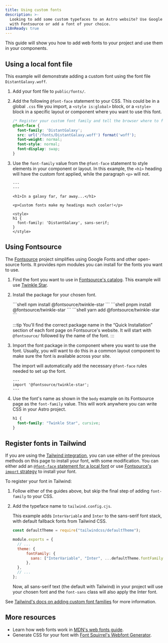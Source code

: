 ```yaml
---
title: Using custom fonts
description: >-
  Looking to add some custom typefaces to an Astro website? Use Google Fonts
  with Fontsource or add a font of your choice.
i18nReady: true
---
```



This guide will show you how to add web fonts to your project and use them in your components.

## Using a local font file

This example will demonstrate adding a custom font using the font file `DistantGalaxy.woff`.

1. Add your font file to `public/fonts/`.
1. Add the following `@font-face` statement to your CSS. This could be in a global `.css` file you import, a `<style is:global>` block, or a `<style>` block in a specific layout or component where you want to use this font.

    ```css
    /* Register your custom font family and tell the browser where to find it. */
    @font-face {
      font-family: 'DistantGalaxy';
      src: url('/fonts/DistantGalaxy.woff') format('woff');
      font-weight: normal;
      font-style: normal;
      font-display: swap;
    }
    ```

1. Use the `font-family` value from the `@font-face` statement to style elements in your component or layout. In this example, the `<h1>` heading will have the custom font applied, while the paragraph `<p>` will not.

    ```astro title="src/pages/example.astro" {9-11}
    ---
    ---

    <h1>In a galaxy far, far away...</h1>

    <p>Custom fonts make my headings much cooler!</p>

    <style>
    h1 {
      font-family: 'DistantGalaxy', sans-serif;
    }
    </style>
    ```

## Using Fontsource

The [Fontsource](https://fontsource.org/) project simplifies using Google Fonts and other open-source fonts. It provides npm modules you can install for the fonts you want to use.

1. Find the font you want to use in [Fontsource's catalog](https://fontsource.org/). This example will use [Twinkle Star](https://fontsource.org/fonts/twinkle-star).
1. Install the package for your chosen font.

    <PackageManagerTabs>
      <Fragment slot="npm">
      ```shell
      npm install @fontsource/twinkle-star
      ```
      </Fragment>
      <Fragment slot="pnpm">
      ```shell
      pnpm install @fontsource/twinkle-star
      ```
      </Fragment>
      <Fragment slot="yarn">
      ```shell
      yarn add @fontsource/twinkle-star
      ```
      </Fragment>
    </PackageManagerTabs>

    :::tip
    You'll find the correct package name in the “Quick Installation” section of each font page on Fontsource's website. It will start with `@fontsource/` followed by the name of the font.
    :::

1. Import the font package in the component where you want to use the font. Usually, you will want to do this in a common layout component to make sure the font is available across your site.

    The import will automatically add the necessary `@font-face` rules needed to set up the font.

    ```astro title="src/layouts/BaseLayout.astro"
    ---
    import '@fontsource/twinkle-star';
    ---
    ```

1. Use the font's name as shown in the `body` example on its Fontsource page as the `font-family` value. This will work anywhere you can write CSS in your Astro project.

    ```css
    h1 {
      font-family: "Twinkle Star", cursive;
    }
    ```

## Register fonts in Tailwind

If you are using the [Tailwind integration](/en/guides/integrations-guide/tailwind/), you can use either of the previous methods on this page to install your font, with some modification. You can either add an [`@font-face` statement for a local font](#using-a-local-font-file) or use [Fontsource's `import` strategy](#using-fontsource) to install your font.

To register your font in Tailwind:

1. Follow either of the guides above, but skip the final step of adding `font-family` to your CSS.
1. Add the typeface name to `tailwind.config.cjs`.

    This example adds `InterVariable` and `Inter` to the sans-serif font stack, with default fallback fonts from Tailwind CSS.

    ```js title="tailwind.config.cjs" ins={1,7-9}
    const defaultTheme = require("tailwindcss/defaultTheme");

    module.exports = {
      // ...
      theme: {
          fontFamily: {
            sans: ["InterVariable", "Inter", ...defaultTheme.fontFamily.sans],
          },
      },
      // ...
    };
    ```

    Now, all sans-serif text (the default with Tailwind) in your project will use your chosen font and the `font-sans` class will also apply the Inter font.

See [Tailwind's docs on adding custom font families](https://tailwindcss.com/docs/font-family#using-custom-values) for more information.

## More resources

- Learn how web fonts work in [MDN's web fonts guide](https://developer.mozilla.org/en-US/docs/Learn/CSS/Styling_text/Web_fonts).
- Generate CSS for your font with [Font Squirrel's Webfont Generator](https://www.fontsquirrel.com/tools/webfont-generator).
